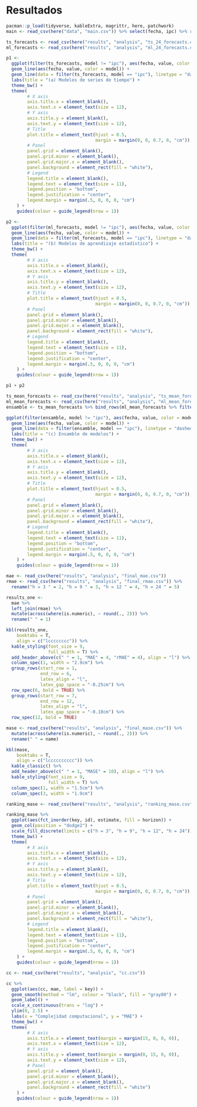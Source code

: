 # Resultados

```r
pacman::p_load(tidyverse, kableExtra, magrittr, here, patchwork)
main <- read_csv(here("data", "main.csv")) %>% select(fecha, ipc) %>% rowid_to_column(".row")
```

\renewcommand{\arraystretch}{1}

```{=tex}
\begin{center}

\small

\textbf{Figura 2:} Pronósticos de 24 meses hacia delante

\end{center}
```
\vspace{-12mm}

```r
ts_forecasts <- read_csv(here("results", "analysis", "ts_24_forecasts.csv"))
ml_forecasts <- read_csv(here("results", "analysis", "ml_24_forecasts.csv"))
```

```r
p1 <- 
  ggplot(filter(ts_forecasts, model != "ipc"), aes(fecha, value, color = model)) +
  geom_line(aes(fecha, value, color = model)) +
  geom_line(data = filter(ts_forecasts, model == "ipc"), linetype = "dashed") +
  labs(title = "(a) Modelos de series de tiempo") +
  theme_bw() +
  theme(
        # X axis
        axis.title.x = element_blank(),
        axis.text.x = element_text(size = 12),
        # Y axis
        axis.title.y = element_blank(),
        axis.text.y = element_text(size = 12),
        # Title
        plot.title = element_text(hjust = 0.5, 
                                  margin = margin(0, 0, 0.7, 0, "cm")),
        # Panel
        panel.grid = element_blank(),
        panel.grid.minor = element_blank(),
        panel.grid.major.x = element_blank(),
        panel.background = element_rect(fill = "white"),
        # Legend
        legend.title = element_blank(),
        legend.text = element_text(size = 11),
        legend.position = "bottom",
        legend.justification = "center",
        legend.margin = margin(.5, 0, 0, 0, "cm")
    ) + 
    guides(colour = guide_legend(nrow = 1))
```

```r
p2 <- 
  ggplot(filter(ml_forecasts, model != "ipc"), aes(fecha, value, color = model)) +
  geom_line(aes(fecha, value, color = model)) +
  geom_line(data = filter(ml_forecasts, model == "ipc"), linetype = "dashed") +
  labs(title = "(b) Modelos de aprendizaje estadístico") +
  theme_bw() +
  theme(
        # X axis
        axis.title.x = element_blank(),
        axis.text.x = element_text(size = 12),
        # Y axis
        axis.title.y = element_blank(),
        axis.text.y = element_text(size = 12),
        # Title
        plot.title = element_text(hjust = 0.5, 
                                  margin = margin(0, 0, 0.7, 0, "cm")),
        # Panel
        panel.grid = element_blank(),
        panel.grid.minor = element_blank(),
        panel.grid.major.x = element_blank(),
        panel.background = element_rect(fill = "white"),
        # Legend
        legend.title = element_blank(),
        legend.text = element_text(size = 11),
        legend.position = "bottom",
        legend.justification = "center",
        legend.margin = margin(.5, 0, 0, 0, "cm")
    ) + 
    guides(colour = guide_legend(nrow = 1))
```

```r
p1 + p2
```

\vspace{-12mm}

```r
ts_mean_forecasts <- read_csv(here("results", "analysis", "ts_mean_forecasts.csv"))
ml_mean_forecasts <- read_csv(here("results", "analysis", "ml_mean_forecasts.csv"))
ensamble <- ts_mean_forecasts %>% bind_rows(ml_mean_forecasts %>% filter(model != "ipc"))
```

```r
ggplot(filter(ensamble, model != "ipc"), aes(fecha, value, color = model)) +
  geom_line(aes(fecha, value, color = model)) +
  geom_line(data = filter(ensamble, model == "ipc"), linetype = "dashed") +
  labs(title = "(c) Ensamble de modelos") +
  theme_bw() +
  theme(
        # X axis
        axis.title.x = element_blank(),
        axis.text.x = element_text(size = 12),
        # Y axis
        axis.title.y = element_blank(),
        axis.text.y = element_text(size = 12),
        # Title
        plot.title = element_text(hjust = 0.5, 
                                  margin = margin(0, 0, 0.7, 0, "cm")),
        # Panel
        panel.grid = element_blank(),
        panel.grid.minor = element_blank(),
        panel.grid.major.x = element_blank(),
        panel.background = element_rect(fill = "white"),
        # Legend
        legend.title = element_blank(),
        legend.text = element_text(size = 11),
        legend.position = "bottom",
        legend.justification = "center",
        legend.margin = margin(.5, 0, 0, 0, "cm")
    ) + 
    guides(colour = guide_legend(nrow = 1))
```

```{=tex}
\begin{center}

\small

\textbf{Cuadro 4:} MAE y rMAE por modelo y horizonte de pronóstico

\normalsize

\end{center}
```
\vspace{-2.7mm}

```r
mae <- read_csv(here("results", "analysis", "final_mae.csv"))
rmae <- read_csv(here("results", "analysis", "final_rmae.csv")) %>% 
  rename("h = 3 " = 2, "h = 9 " = 3, "h = 12 " = 4, "h = 24 " = 5)

results_one <- 
  mae %>% 
  left_join(rmae) %>% 
  mutate(across(where(is.numeric), ~ round(., 2))) %>% 
  rename(" " = 1)
```

```r
kbl(results_one, 
    booktabs = T,
    align = c("lcccccccc")) %>%
  kable_styling(font_size = 9,
                full_width = T) %>% 
  add_header_above(c(" " = 1, "MAE" = 4, "rMAE" = 4), align = "l") %>%
  column_spec(1, width = "2.9cm") %>% 
  group_rows(start_row = 1, 
             end_row = 6, 
             latex_align = "l",
             latex_gap_space = "-0.25cm") %>% 
  row_spec(6, bold = TRUE) %>% 
  group_rows(start_row = 7, 
             end_row = 12, 
             latex_align = "l",
             latex_gap_space = "-0.10cm") %>% 
  row_spec(12, bold = TRUE)
```

```{=tex}
\begin{center}

\small

\textbf{Cuadro 5:} MASE por modelo y horizonte de pronóstico

\normalsize

\end{center}
```
\vspace{-2.7mm}

```r
mase <- read_csv(here("results", "analysis", "final_mase.csv")) %>% 
  mutate(across(where(is.numeric), ~ round(., 2))) %>%  
  rename(" " = name)
```

```r
kbl(mase, 
    booktabs = T,
    align = c("lcccccccccc")) %>%
  kable_classic() %>% 
  add_header_above(c(" " = 1, "MASE" = 10), align = "l") %>%
  kable_styling(font_size = 9,
                full_width = T) %>% 
  column_spec(1, width = "1.5cm") %>% 
  column_spec(3, width = "1.9cm")
```

```{=tex}
\begin{center}

\small

\textbf{Figura 3:} MASE por modelo y horizonte de pronóstico

\end{center}
```
\vspace{-12mm}

```r
ranking_mase <- read_csv(here("results", "analysis", "ranking_mase.csv"))
```

```r
ranking_mase %>% 
  ggplot(aes(fct_inorder(key, id), estimate, fill = horizon)) +
  geom_col(position = "dodge2") +
  scale_fill_discrete(limits = c("h = 3", "h = 9", "h = 12", "h = 24")) +
  theme_bw() +
  theme(
        # X axis
        axis.title.x = element_blank(),
        axis.text.x = element_text(size = 12),
        # Y axis
        axis.title.y = element_blank(),
        axis.text.y = element_text(size = 12),
        # Title
        plot.title = element_text(hjust = 0.5, 
                                  margin = margin(0, 0, 0.7, 0, "cm")),
        # Panel
        panel.grid = element_blank(),
        panel.grid.minor = element_blank(),
        panel.grid.major.x = element_blank(),
        panel.background = element_rect(fill = "white"),
        # Legend
        legend.title = element_blank(),
        legend.text = element_text(size = 11),
        legend.position = "bottom",
        legend.justification = "center",
        legend.margin = margin(.5, 0, 0, 0, "cm")
    ) + 
    guides(colour = guide_legend(nrow = 1))
```

```{=tex}
\begin{center}

\small

\textbf{Figura 4:} Complejidad computacional y precisión de pronóstico

\end{center}
```
\vspace{-12mm}

```r
cc <- read_csv(here("results", "analysis", "cc.csv"))
```

```r
cc %>% 
  ggplot(aes(cc, mae, label = key)) +
  geom_smooth(method = "lm", colour = "black", fill = "gray80") +
  geom_label() +
  scale_x_continuous(trans = "log") +
  ylim(0, 2.5) +
  labs(x = "Complejidad computacional", y = "MAE") +
  theme_bw() +
  theme(
        # X axis
        axis.title.x = element_text(margin = margin(15, 0, 0, 0)),
        axis.text.x = element_text(size = 12),
        # Y axis
        axis.title.y = element_text(margin = margin(0, 15, 0, 0)),
        axis.text.y = element_text(size = 12),
        # Panel
        panel.grid = element_blank(),
        panel.grid.minor = element_blank(),
        panel.grid.major.x = element_blank(),
        panel.background = element_rect(fill = "white")
    ) + 
    guides(colour = guide_legend(nrow = 1))
```
